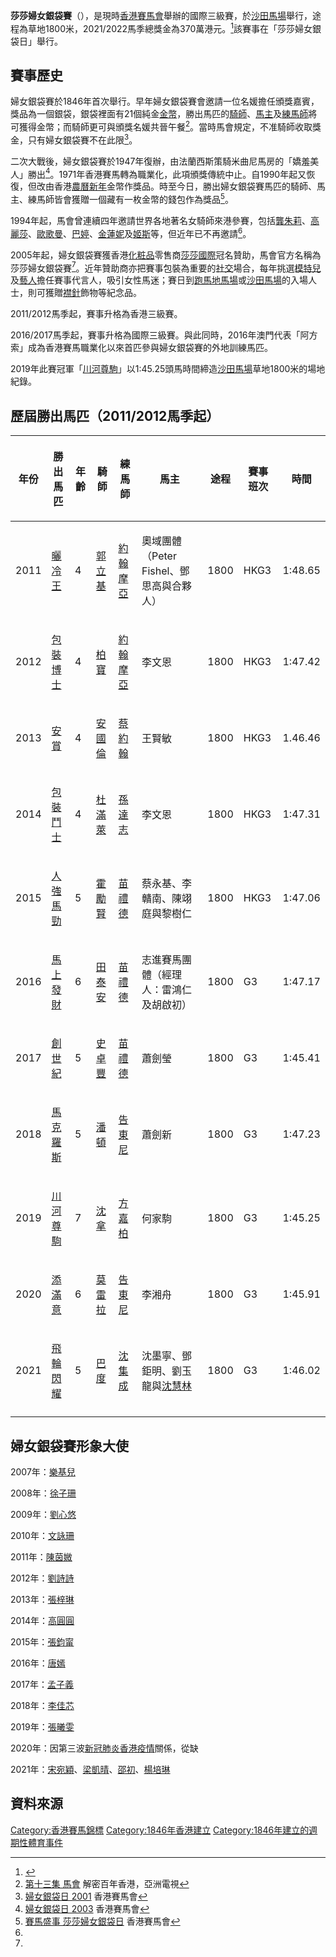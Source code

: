 {{Infobox horseraces
|級別          = 國際三級賽
|賽事名稱      = 婦女銀袋賽
|馬場          = {{Flagicon|HKG}}[[香港|香港]] [[沙田馬場|沙田馬場]] 
|創辦日期      = {{start date and age|1846|p=y}}
|贊助          = [[莎莎國際|莎莎國際]]
|途程          = 1800米
|紀錄時間      = 1:45.25 (川河尊駒, 2019)
|跑道          = 草地
|賽場類型      = 右轉
|參賽資格      = 3歲或以上
|總獎金        = 390萬港元 (2022年) <br/> 冠軍: 2,223,000港元
}}
'''莎莎婦女銀袋賽'''（{{lang-en|Sa Sa Ladies' Purse}}），是現時[[香港賽馬會|香港賽馬會]]舉辦的國際三級賽，於[[沙田馬場|沙田馬場]]舉行，途程為草地1800米，2021/2022馬季總獎金為370萬港元。<ref>{{Cite web |url=https://racing.hkjc.com/racing/chinese/international-racing/g2-g3-races/index.aspx |title=香港賽馬會：國際二級賽及三級賽 |accessdate=2018-11-23 |archive-date=2018-11-23 |archive-url=https://web.archive.org/web/20181123200810/https://racing.hkjc.com/racing/chinese/international-racing/g2-g3-races/index.aspx |dead-url=no }}</ref>該賽事在「莎莎婦女銀袋日」舉行。

==賽事歷史==
婦女銀袋賽於1846年首次舉行。早年婦女銀袋賽會邀請一位名媛擔任頒獎嘉賓，獎品為一個銀袋，銀袋裡面有21個純金[[金幣|金幣]]，勝出馬匹的[[騎師|騎師]]、[[馬主|馬主]]及[[練馬師|練馬師]]將可獲得金幣；而騎師更可與頒獎名媛共晉午餐<ref>[http://www.hkatv.com/infoprogram/07/hkdecode/content13a.html 第十三集 馬會] {{Wayback|url=http://www.hkatv.com/infoprogram/07/hkdecode/content13a.html |date=20100618071435 }} 解密百年香港，亞洲電視</ref>。當時馬會規定，不准騎師收取獎金，只有婦女銀袋賽不在此限<ref name="hkjc1">[http://www.hkjc.com/chinese/special/14/LP01_fame.htm 婦女銀袋日 2001] {{Wayback|url=http://www.hkjc.com/chinese/special/14/LP01_fame.htm |date=20050213201600 }} 香港賽馬會</ref>。

二次大戰後，婦女銀袋賽於1947年復辦，由法蘭西斯策騎米曲尼馬房的「嬌羞美人」勝出<ref>[http://www.hkjc.com/chinese/special/2003_ladies_purse/lp03_history.htm 婦女銀袋日 2003] {{Wayback|url=http://www.hkjc.com/chinese/special/2003_ladies_purse/lp03_history.htm |date=20160307091037 }} 香港賽馬會</ref>。1971年香港賽馬轉為職業化，此項頒獎傳統中止。自1990年起又恢復，但改由香港[[農曆新年|農曆新年]]金幣作獎品。時至今日，勝出婦女銀袋賽馬匹的騎師、馬主、練馬師皆會獲贈一個藏有一枚金幣的錢包作為獎品<ref name="hkjc2">[http://entertainment.hkjc.com/entertainment/racing-event/the-magnificent-8-horse-racing/chinese/sasa_lady.aspx 賽馬盛事 莎莎婦女銀袋日] {{Wayback|url=http://entertainment.hkjc.com/entertainment/racing-event/the-magnificent-8-horse-racing/chinese/sasa_lady.aspx |date=20111026212223 }} 香港賽馬會</ref>。

1994年起，馬會曾連續四年邀請世界各地著名女騎師來港參賽，包括[[龔朱莉|龔朱莉]]、[[高麗莎|高麗莎]]、[[歐歌曼|歐歌曼]]、[[巴婷|巴婷]]、[[金蓮妮|金蓮妮]]及[[姬斯|姬斯]]等，但近年已不再邀請<ref name="hkjc1"/>。

2005年起，婦女銀袋賽獲香港[[化粧品|化粧品]]零售商[[莎莎國際|莎莎國際]]冠名贊助，馬會官方名稱為莎莎婦女銀袋賽<ref name="hkjc2"/>。近年贊助商亦把賽事包裝為重要的[[社交|社交]]場合，每年挑選[[模特兒|模特兒]]及[[藝人|藝人]]擔任賽事代言人，吸引女性馬迷；賽日到[[跑馬地馬場|跑馬地馬場]]或[[沙田馬場|沙田馬場]]的入場人士，則可獲贈[[襟針|襟針]]飾物等紀念品。

2011/2012馬季起，賽事升格為香港三級賽。

2016/2017馬季起，賽事升格為國際三級賽。與此同時，2016年澳門代表「阿方索」成為香港賽馬職業化以來首匹參與婦女銀袋賽的外地訓練馬匹。

2019年此賽冠軍「[[川河尊駒|川河尊駒]]」以1:45.25頭馬時間締造[[沙田馬場|沙田馬場]]草地1800米的場地紀錄。

==歷屆勝出馬匹（2011/2012馬季起）==
{| class = "wikitable"
!年份
!勝出馬匹
!年齡
!騎師
!練馬師
!馬主
!途程
!賽事班次
!時間
|-
| 2011
| [[曬冷王|曬冷王]]
| 4
| [[郭立基|郭立基]]
| [[約翰摩亞|約翰摩亞]]
| 奧域團體（Peter Fishel、鄧思高與合夥人）
| 1800
| HKG3
| 1:48.65
|-
| 2012
| [[包裝博士|包裝博士]]
| 4
| [[柏寶|柏寶]]
| [[約翰摩亞|約翰摩亞]]
| 李文恩
| 1800
| HKG3
| 1:47.42
|-
| 2013
| [[安賞|安賞]]
| 4
| [[安國倫|安國倫]]
| [[蔡約翰|蔡約翰]]
| 王賢敏
| 1800
| HKG3
| 1.46.46
|-
| 2014
| [[包裝鬥士|包裝鬥士]]
| 4
| [[杜滿萊|杜滿萊]]
| [[孫達志|孫達志]]
| 李文恩
| 1800
| HKG3
| 1:47.31
|-
| 2015
| [[人強馬勁|人強馬勁]]
| 5
| [[霍勵賢|霍勵賢]]
| [[苗禮德|苗禮德]]
| 蔡永基、李贛南、陳翊庭與黎樹仁
| 1800
| HKG3
| 1:47.06
|-
| 2016
| [[馬上發財|馬上發財]]
| 6
| [[田泰安|田泰安]]
| [[苗禮德|苗禮德]]
| 志進賽馬團體（經理人：雷鴻仁及胡啟初）
| 1800
| G3
| 1:47.17
|-
| 2017
| [[創世紀_(馬)|創世紀]]
| 5
| [[史卓豐|史卓豐]]
| [[苗禮德|苗禮德]]
| 蕭劍瑩
| 1800
| G3
| 1:45.41
|-
| 2018
| [[馬克羅斯_(馬)|馬克羅斯]]
| 5
| [[潘頓|潘頓]]
| [[告東尼|告東尼]]
| 蕭劍新
| 1800
| G3
| 1:47.23
|-
| 2019
| [[川河尊駒|川河尊駒]]
| 7
| [[沈拿|沈拿]]
| [[方嘉柏|方嘉柏]]
| 何家駒
| 1800
| G3
| 1:45.25
|-
| 2020
| [[添滿意|添滿意]]
| 6
| [[莫雷拉|莫雷拉]]
| [[告東尼|告東尼]]
| 李湘舟
| 1800
| G3
| 1:45.91
|-
| 2021
| [[飛輪閃耀|飛輪閃耀]]
| 5
| [[巴度|巴度]]
| [[沈集成|沈集成]]
| 沈墨寧、鄧鉅明、劉玉龍與[[沈慧林|沈慧林]]
| 1800
| G3
| 1:46.02
|-
|}

==婦女銀袋賽形象大使==
2007年：[[樂基兒|樂基兒]]

2008年：[[徐子珊|徐子珊]]

2009年：[[劉心悠|劉心悠]]

2010年：[[文詠珊|文詠珊]]

2011年：[[陳茵媺|陳茵媺]]

2012年：[[劉詩詩|劉詩詩]]

2013年：[[張梓琳|張梓琳]]

2014年：[[高圓圓|高圓圓]]

2015年：[[張鈞甯|張鈞甯]]

2016年：[[唐嫣|唐嫣]]

2017年：[[孟子義|孟子義]]

2018年：[[李佳芯|李佳芯]]

2019年：[[張曦雯|張曦雯]]

2020年：因第三波[[新冠肺炎香港疫情|新冠肺炎香港疫情]]關係，從缺

2021年：[[宋宛穎|宋宛穎]]、[[梁凱晴_(香港小姐)|梁凱晴]]、[[邵初|邵初]]、[[楊培琳|楊培琳]]

==資料來源==
{{references}}
{{香港主要賽馬錦標}}
[[Category:香港賽馬錦標|Category:香港賽馬錦標]]
[[Category:1846年香港建立|Category:1846年香港建立]]
[[Category:1846年建立的週期性體育事件|Category:1846年建立的週期性體育事件]]